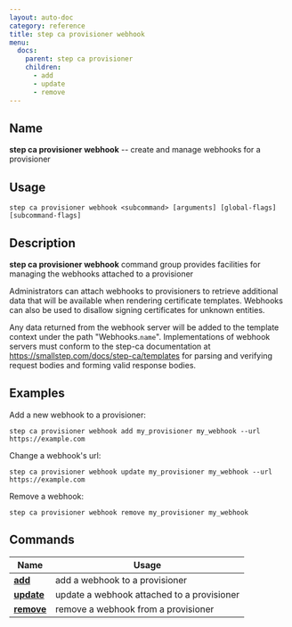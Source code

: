 ```yaml
---
layout: auto-doc
category: reference
title: step ca provisioner webhook
menu:
  docs:
    parent: step ca provisioner
    children:
      - add
      - update
      - remove
---
```


## Name
**step ca provisioner webhook** -- create and manage webhooks for a provisioner

## Usage

```raw
step ca provisioner webhook <subcommand> [arguments] [global-flags] [subcommand-flags]
```

## Description

**step ca provisioner webhook** command group provides facilities for managing the webhooks attached to a provisioner

Administrators can attach webhooks to provisioners to retrieve additional data that will be available when rendering certificate templates.
Webhooks can also be used to disallow signing certificates for unknown entities.

Any data returned from the webhook server will be added to the template context under the path "Webhooks.`name`".
Implementations of webhook servers must conform to the step-ca documentation at https://smallstep.com/docs/step-ca/templates for parsing and verifying request bodies and forming valid response bodies.

## Examples

Add a new webhook to a provisioner:
```shell
step ca provisioner webhook add my_provisioner my_webhook --url https://example.com
```

Change a webhook's url:
```shell
step ca provisioner webhook update my_provisioner my_webhook --url https://example.com
```

Remove a webhook:
```shell
step ca provisioner webhook remove my_provisioner my_webhook
```
    

## Commands


| Name | Usage |
|---|---|
| **[add](add/)** | add a webhook to a provisioner |
| **[update](update/)** | update a webhook attached to a provisioner |
| **[remove](remove/)** | remove a webhook from a provisioner |

